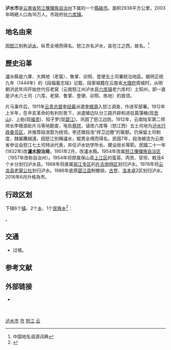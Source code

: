 {{redirect|泸水|[[雲南|滇]][[緬甸|緬]]河流|怒江|[[四川|蜀]][[雲南|滇]]河流|金沙江|四川河流|大渡河|江西河流|泸水 (禾水支流)}}
{{distinguish|泸江|泸河}}
{{Infobox China County
| county  = 瀘水市
| Photo = 
| Photoname= 
| map = 
| customimage = 
| Pinyin   = Lúshuǐ Shì
| Belong = [[雲南省|雲南省]][[怒江傈僳族自治州|怒江傈僳族自治州]]
| Types= [[縣級市|縣級市]]
| admincode = 533321
| founded = 2016年
| seat = [[六庫鎮|六庫鎮]]
| officerTitle= 
| officer = 
| officerTitle2 = 
| officer2 = 
| division = 
| town= 6
| township= 3
| subdistrict= 
| dialect= 
| post code= 661100
| phone code = 886
| coordinate =
| area = 3203.04
| area land =  
| area water =  
| census yr = 
| pop = 18.71萬
| density =  
| GDP = 
| web = 
| web_title = 
}}
'''泸水市'''是[[云南省|云南省]][[怒江傈僳族自治州|怒江傈僳族自治州]]下属的一个[[縣級市|縣級市]]。面积2938平方公里，2003年時總人口為16万人。市政府驻[[六库镇|六库镇]]。

==地名由来==
因[[怒江|怒江]]别称[[泸水|泸水]]，纵贯全境而得名。怒江亦名泸水，县在江之西，故名。<ref>中国地名语源词典</ref>

== 歷史沿革 ==
瀘水縣是六庫、大興地（老窩）、魯掌、卯照、登埂五土司署統治地區。据明正统九年（1444年）的《段福墓志铭》记载，段家祖籍在云南省[[大理府|大理府]]周城村，从明朝洪武年间开始世代任老窝（云南怒江州泸水县[[六库镇|六库镇]]老六库村）土知州，即一直是泸水六土司（六库、老窝、鲁掌、登埂、卯照、练地）的首领。

片马事件后，1911年[[云贵总督|云贵总督]][[李经羲|李经羲]]派遣[[李根源|李根源]]入怒江调查，作进军部署。1912年上半年，在辛亥革命的有利形势下，派遣殖边队分三路开辟和进驻菖蒲桶(现[[贡山|贡山]])、上帕(现[[福贡|福贡]])、知子罗(现[[碧江|碧江]])，巩固了怒江边防。1912年，云南陆军第二师师长李根源赴片马等地勘查，电告[[蔡锷|蔡锷]]，请改六库等（怒江西）五土司地为[[泸水行政委员区|泸水行政委员区]]，并推荐段浩暂为统领。李还赠段浩“捍卫边徼”的匾额。仍保留土司制度，隸屬騰越道。因怒江別稱瀘水，縱貫全境而得名。民国7年，段浩被选为云南省参议会怒江七土司特派代表，并任泸水劝学所长、建设局长等职。民國二十一年(1932年)改'''瀘水設治局'''，1951年2月，改瀘水縣。1954年改属[[怒江傈僳族自治区|怒江傈僳族自治区]]（1957年改称自治州）。1954年将原属保山县[[上江乡|上江区]]的蛮英、丙贡、官坝、敕茂4个乡分划归泸水县。1968年将直属[[丽江专区|丽江专区]]的[[片古岗特区|片古岗特区]]划归泸水。1978年将[[云龙县|云龙县]][[老窝镇_(泸水市)|老窝公社]]划归泸水。1986年底原[[碧江县|碧江县]]制撤销，[[古登乡|古登]]、[[洛本卓白族乡|洛本卓]]2区划归泸水。2016年6月升格為市。

== 行政区划 ==
{{PAGENAMEBASE}}下辖6个[[行政建制镇|镇]]、2个[[乡_(中华人民共和国)|乡]]、1个[[民族乡|民族乡]]<ref>{{PRC admin/ref sgc|53/33/01}}</ref>：

{{PRC admin/children|53/33/01}}。

== 交通 ==
* {{中国国道名|357}}过境。

== 参考文献 ==
{{Wikisource|民政部关于同意云南省撤销泸水县设立县级泸水市的批复}}
{{reflist}}

== 外部链接 ==
* {{Official website|http://www.ynls.gov.cn/|name=泸水市人民政府}}
　　
{{泸水县行政区划}}
{{怒江傈僳族自治州行政区划}}
{{云南行政区划}}
{{国家级贫困县|现}}
{{中华人民共和国陆地边境县}}
{{Yunnan topics}}
{{中缅边界}}

[[Category:泸水市|]]
[[Category:怒江州县市|市]]
[[Category:云南县级市|怒江]]
[[Category:原国家级贫困县|云]]